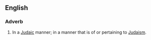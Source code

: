 ==English==
===Adverb===
{{en-adv}}
# In a [[Judaic]] manner; in a manner that is of or pertaining to [[Judaism]].